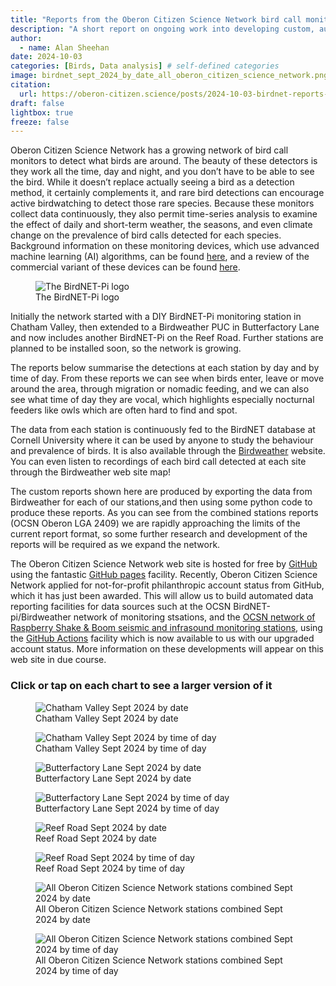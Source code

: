 ```yaml
---
title: "Reports from the Oberon Citizen Science Network bird call monitoring network"
description: "A short report on ongoing work into developing custom, automated reports for the growing network of BirdNET-pi and Birdweather PUC bird call detection devices deployed in Oberon LGA by OCSN members."
author:
  - name: Alan Sheehan
date: 2024-10-03
categories: [Birds, Data analysis] # self-defined categories
image: birdnet_sept_2024_by_date_all_oberon_citizen_science_network.png
citation: 
  url: https://oberon-citizen.science/posts/2024-10-03-birdnet-reports-wip/
draft: false 
lightbox: true
freeze: false
---
```


Oberon Citizen Science Network has a growing network of bird call monitors to detect what birds are around. The beauty of these detectors is they work all the time, day and night, and you don’t have to be able to see the bird. While it doesn’t replace actually seeing a bird as a detection method, it certainly complements it, and rare bird detections can encourage active birdwatching to detect those rare species. Because these monitors collect data continuously, they also permit time-series analysis to examine the effect of daily and short-term weather, the seasons, and even climate change on the prevalence of bird calls detected for each species. Background information on these monitoring devices, which use advanced machine learning (AI) algorithms, can be found [here](../../birdnet.html), and a review of the commercial variant of these devices can be found [here](../2024-07-21-PUC-review/index.html).

::: {.aside}
![The BirdNET-Pi logo](https://user-images.githubusercontent.com/60325264/140656397-bf76bad4-f110-467c-897d-992ff0f96476.png)
:::

Initially the network started with a DIY BirdNET-Pi monitoring station in Chatham Valley, then extended to a Birdweather PUC in Butterfactory Lane and now includes another BirdNET-Pi on the Reef Road. Further stations are planned to be installed soon, so the network is growing.

The reports below summarise the detections at each station by day and by time of day. From these reports we can see when birds enter, leave or move around the area, through migration or nomadic feeding, and we can also see what time of day they are vocal, which highlights especially nocturnal feeders like owls which are often hard to find and spot.

The data from each station is continuously fed to the BirdNET database at Cornell University where it can be used by anyone to study the behaviour and prevalence of birds. It is also available through the [Birdweather](https://app.birdweather.com) website. You can even listen to recordings of each bird call detected at each site through the Birdweather web site map!

The custom reports shown here are produced by exporting the data from Birdweather for each of our stations,and then using some python code to produce these reports. As you can see from the combined stations reports (OCSN Oberon LGA 2409) we are rapidly approaching the limits of the current report format, so some further research and development of the reports will be required as we expand the network.

::: {.callout-note title="A note for nerds" collapse=true}
The Oberon Citizen Science Network web site is hosted for free by [GitHub](https://github.com) using the fantastic [GitHub pages](https://pages.github.com) facility. Recently, Oberon Citizen Science Network applied for not-for-profit philanthropic account status from GitHub, which it has just been awarded. This will allow us to build automated data reporting facilities for data sources such at the OCSN BirdNET-pi/Birdweather network of monitoring stsations, and the [OCSN network of Raspberry Shake & Boom seismic and infrasound monitoring stations](../../shake_and_boom.html), using the [GitHub Actions](https://github.com/features/actions) facility which is now available to us with our upgraded account status. More information on these developments will appear on this web site in due course. 
:::

### Click or tap on each chart to see a larger version of it

![Chatham Valley Sept 2024 by date](birdnet_sept_2024_by_date_chatham_valley.png)

![Chatham Valley Sept 2024 by time of day](birdnet_sept_2024_by_time_chatham_valley.png)

![Butterfactory Lane Sept 2024 by date](birdnet_sept_2024_by_date_butterfactory_lane.png)

![Butterfactory Lane Sept 2024 by time of day](birdnet_sept_2024_by_time_butterfactory_lane.png)

![Reef Road Sept 2024 by date](birdnet_sept_2024_by_date_reef_road.png)

![Reef Road Sept 2024 by time of day](birdnet_sept_2024_by_time_reef_road.png)

![All Oberon Citizen Science Network stations combined Sept 2024 by date](birdnet_sept_2024_by_date_all_oberon_citizen_science_network.png)

![All Oberon Citizen Science Network stations combined Sept 2024 by time of day](birdnet_sept_2024_by_time_all_oberon_citizen_science_network.png)

